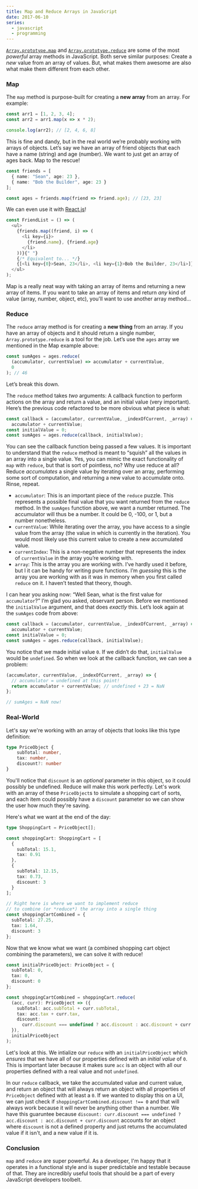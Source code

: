 ```yaml
---
title: Map and Reduce Arrays in JavaScript
date: 2017-06-10
series:
  - javascript
  - programming
---
```


[`Array.prototype.map`][0] and [`Array.prototype.reduce`][1] are some of the most _powerful_ array methods in JavaScript. Both serve similar purposes: Create a _new_ value from an array of values. But, what makes them awesome are also what make them different from each other.

[0]: https://developer.mozilla.org/en-US/docs/Web/JavaScript/Reference/Global_Objects/Array/map
[1]: https://developer.mozilla.org/en-US/docs/Web/JavaScript/Reference/Global_Objects/Array/reduce

<!--more-->

### Map

The `map` method is purpose-built for creating a **new array** from an array. For example:

```ts
const arr1 = [1, 2, 3, 4];
const arr2 = arr1.map(x => x * 2);

console.log(arr2); // [2, 4, 6, 8]
```

This is fine and dandy, but in the real world we’re probably working with arrays of objects. Let’s say we have an array of friend objects that each have a name (string) and age (number). We want to just get an array of ages back. Map to the rescue!

```ts
const friends = [
  { name: "Sean", age: 23 },
  { name: "Bob the Builder", age: 23 }
];

const ages = friends.map(friend => friend.age); // [23, 23]
```

We can even use it with [React.js](https://facebook.github.io/react)!

```ts
const FriendList = () => (
  <ul>
    {friends.map((friend, i) => (
      <li key={i}>
        {friend.name}, {friend.age}
      </li>
    ))}{" "}
    {/* Equivalent to... */}
    {[<li key={0}>Sean, 23</li>, <li key={1}>Bob the Builder, 23</li>]}
  </ul>
);
```

Map is a really neat way with taking an array of items and returning a new array of items. If you want to take an array of items and return _any_ kind of value (array, number, object, etc), you'll want to use another array method...

### Reduce

The `reduce` array method is for creating a **new thing** from an array. If you have an array of objects and it should return a single number, `Array.prototype.reduce` is a tool for the job. Let’s use the `ages` array we mentioned in the Map example above:

```ts
const sumAges = ages.reduce(
  (accumulator, currentValue) => accumulator + currentValue,
  0
); // 46
```

Let’s break this down.

The `reduce` method takes _two_ arguments: A callback function to perform actions on the array and return a value, and an initial value (very important). Here’s the previous code refactored to be more obvious what piece is what:

```ts
const callback = (accumulator, currentValue, _indexOfCurrent, _array) =>
  accumulator + currentValue;
const initialValue = 0;
const sumAges = ages.reduce(callback, initialValue);
```

You can see the callback function being passed a few values. It is important to understand that the `reduce` method is meant to “squish” all the values in an array into a single value. Yes, you can mimic the exact functionality of `map` with `reduce`, but that is sort of pointless, no? Why use reduce at all? Reduce _accumulates_ a single value by iterating over an array, performing some sort of computation, and returning a new value to accumulate onto. Rinse, repeat.

- `accumulator`: This is an important piece of the `reduce` puzzle. This represents a possible final value that you want returned from the `reduce` method. In the `sumAges` function above, we want a number returned. The accumulator will thus be a number. It could be 0, -100, or 1, but a number nonetheless.
- `currentValue`: While iterating over the array, you have access to a single value from the array (the value in which is currently in the iteration). You would most likely use this current value to create a new accumulated value.
- `currentIndex`: This is a non-negative number that represents the index of `currentValue` in the array you’re working with.
- `array`: This is the array you are working with. I’ve hardly used it before, but I it can be handy for writing pure functions. I’m _guessing_ this is the array you are working with as it was in memory when you first called `reduce` on it. I haven’t tested that theory, though.

I can hear you asking now: “Well Sean, what is the first value for `accumulator`?” I’m glad you asked, observant person. Before we mentioned the `initialValue` argument, and that does _exactly_ this. Let’s look again at the `sumAges` code from above:

```js
const callback = (accumulator, currentValue, _indexOfCurrent, _array) =>
  accumulator + currentValue;
const initialValue = 0;
const sumAges = ages.reduce(callback, initialValue);
```

You notice that we made initial value `0`. If we didn’t do that, `initialValue` would be `undefined`. So when we look at the callback function, we can see a problem:

```js
(accumulator, currentValue, _indexOfCurrent, _array) => {
  // accumulator = undefined at this point!
  return accumulator + currentValue; // undefined + 23 = NaN
};

// sumAges = NaN now!
```

### Real-World

Let's say we're working with an array of objects that looks like this type definition:

```ts
type PriceObject {
    subTotal: number,
    tax: number,
    discount?: number
}
```

You'll notice that `discount` is an _optional_ parameter in this object, so it could possibly be undefined. Reduce will make this work perfectly.
Let's work with an array of these `PriceObject`s to simulate a shopping cart of sorts, and each item could possibly have a `discount` parameter so we can show the user how much they're saving.

Here's what we want at the end of the day:

```ts
type ShoppingCart = PriceObject[];

const shoppingCart: ShoppingCart = [
  {
    subTotal: 15.1,
    tax: 0.91
  },
  {
    subTotal: 12.15,
    tax: 0.73,
    discount: 3
  }
];

// Right here is where we want to implement reduce
// to combine (or *reduce*) the array into a single thing
const shoppingCartCombined = {
  subTotal: 27.25,
  tax: 1.64,
  discount: 3
};
```

Now that we know what we want (a combined shopping cart object combining the parameters), we can solve it with reduce!

```ts
const initialPriceObject: PriceObject = {
  subTotal: 0,
  tax: 0,
  discount: 0
};

const shoppingCartCombined = shoppingCart.reduce(
  (acc, curr): PriceObject => ({
    subTotal: acc.subTotal + curr.subTotal,
    tax: acc.tax + curr.tax,
    discount:
      curr.discount === undefined ? acc.discount : acc.discount + curr.discount
  }),
  initialPriceObject
);
```

Let's look at this. We intialize our `reduce` with an `initialPriceObject` which _ensures_ that we have all of our properties defined with an _initial value_ of `0`.
This is important later because it makes sure `acc` is an object with all our properties defined with a real value and not `undefined`.

In our `reduce` callback, we take the accumulated value and current value, and return an object that will always return an object with all properties of `PriceObject` defined with at least a `0`. If we wanted to display this on a UI, we can just check if `shoppingCartCombined.discount !== 0` and that will always work because it will never be anything other than a number. We have this guaruntee because `discount: curr.discount === undefined ? acc.discount : acc.discount + curr.discount` accounts for an object where `discount` is not a defined property and just returns the accumulated value if it isn't, and a new value if it is.

### Conclusion

`map` and `reduce` are super powerful. As a developer, I'm happy that it operates in a functional style and is super predictable and testable because of that. They are incredibly useful tools that should be a part of every JavaScript developers toolbelt.
